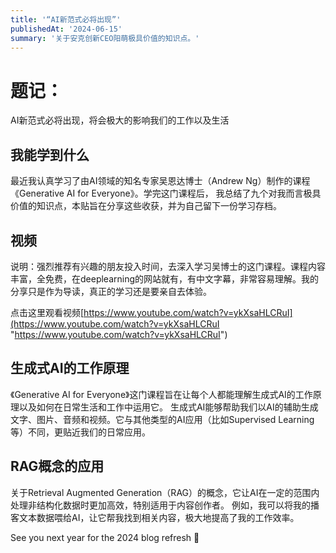```yaml
---
title: '“AI新范式必将出现”'
publishedAt: '2024-06-15'
summary: '关于安克创新CEO阳萌极具价值的知识点。'
---
```


# 题记：

AI新范式必将出现，将会极大的影响我们的工作以及生活

## 我能学到什么

最近我认真学习了由AI领域的知名专家吴恩达博士（Andrew Ng）制作的课程《Generative AI for Everyone》。学完这门课程后，
我总结了九个对我而言极具价值的知识点，本贴旨在分享这些收获，并为自己留下一份学习存档。



## 视频

说明：强烈推荐有兴趣的朋友投入时间，去深入学习吴博士的这门课程。课程内容丰富，全免费，在deeplearning的网站就有，有中文字幕，非常容易理解。我的分享只是作为导读，真正的学习还是要亲自去体验。

点击这里观看视频[https://www.youtube.com/watch?v=ykXsaHLCRuI](https://www.youtube.com/watch?v=ykXsaHLCRuI "https://www.youtube.com/watch?v=ykXsaHLCRuI")


## 生成式AI的工作原理

《Generative AI for Everyone》这门课程旨在让每个人都能理解生成式AI的工作原理以及如何在日常生活和工作中运用它。
生成式AI能够帮助我们以AI的辅助生成文字、图片、音频和视频。它与其他类型的AI应用（比如Supervised Learning等）不同，更贴近我们的日常应用。

## RAG概念的应用
关于Retrieval Augmented Generation（RAG）的概念，它让AI在一定的范围内处理非结构化数据时更加高效，特别适用于内容创作者。
例如，我可以将我的播客文本数据喂给AI，让它帮我找到相关内容，极大地提高了我的工作效率。




See you next year for the 2024 blog refresh 🫡

